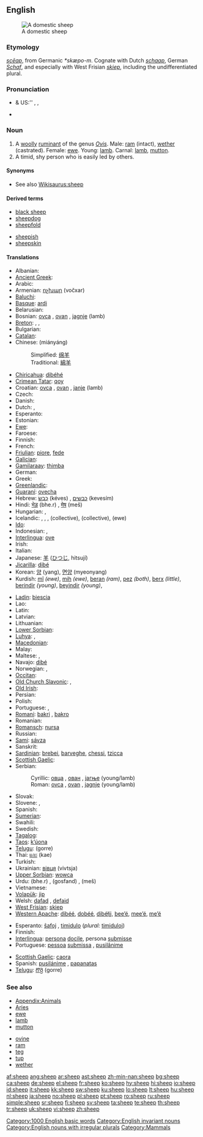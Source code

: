 {{wikipedia|dab=sheep (disambiguation)|sheep}}
==English==
[[Image:Ovis orientalis aries 'Skudde' (aka).jpg|thumb|A domestic sheep]]

===Etymology===
{{etyl|ang}} ''[[sceap|scēap]]'', from Germanic ''*skæpo-m''.  Cognate with Dutch ''[[schaap]]'', German ''[[Schaf]]'', and especially with West Frisian ''[[skiep]]'', including the undifferentiated plural.

===Pronunciation===
* {{a|RP}} & US:'' {{enPR|shēp}}, {{IPA|/ʃiːp/}}, {{SAMPA|/Si:p/}}
* {{audio|en-us-sheep.ogg|Audio (US)}}
*: {{IPAchar|[[Rhymes:English:-iːp|Rhymes: -iːp]]}}

===Noun===
{{wikipedia}}
{{en-noun|sheep}}

# A [[woolly]] [[ruminant]] of the genus ''[[Ovis]]''. Male: [[ram]] (intact), [[wether]] (castrated). Female: [[ewe]]. Young: [[lamb]]. Carnal: [[lamb]], [[mutton]].
# A timid, shy person who is easily led by others.

====Synonyms====
* See also [[Wikisaurus:sheep]]

====Derived terms====
{{top2}}
* [[black sheep]]
* [[sheepdog]]
* [[sheepfold]]
{{mid2}}
* [[sheepish]]
* [[sheepskin]]
{{bottom}}

====Translations====
{{trans-top|animal}}
* Albanian: {{t-|sq|dele|f|xs=Albanian}}
* [[Ancient Greek]]: {{tø|grc|ὄϊς|m|f|tr=oïs|sc=polytonic}}
* Arabic: {{Arab|[[خروف]]}} {{IPAchar|(xarūf)}} {{m}}
* Armenian: [[ոչխար]] (vočxar)
* [[Baluchi]]: {{Arab|[[میش]]}} {{IPAchar|(mēš)}}
* [[Basque]]: [[ardi]]
* Belarusian: {{t|be|авечка|f|tr=avečka|sc=Cyrl|xs=Belarusian}}
* Bosnian: [[ovca]] {{f}}, [[ovan]] {{m}}, [[jagnje]] {{n}} (lamb)
* [[Breton]]: {{t+|br|dañvad|m|xs=Breton}}, {{t+|br|maout|m|xs=Breton}},  {{t|br|dañvadez|xs=Breton}}
* Bulgarian: {{t+|bg|овца|f|tr=ovtsa|sc=Cyrl}}
* [[Catalan]]: {{t-|ca|ovella|f}}
* Chinese: (miányáng)
*: Simplified: [[绵羊]]
*: Traditional: [[綿羊]]
* [[Chiricahua]]: [[dibéhé]]
* [[Crimean Tatar]]: [[qoy]]
* Croatian: [[ovca]] {{f}}, [[ovan]] {{m}}, [[janje]] {{n}} (lamb)
* Czech: {{t-|cs|ovce|f}}
* Danish: {{t+|da|får|n}}
* Dutch: {{t+|nl|schaap|n}}, {{t+|nl|schapen|p}}
* Esperanto: {{t-|eo|ŝafo|xs=Esperanto}}
* Estonian: {{t+|et|lammas}}
* [[Ewe]]: {{tø|ee|alẽ|xs=Ewe}}
* Faroese: {{t+|fo|seyður|xs=Faroese}}
* Finnish: {{t+|fi|lammas}}
* French: {{t+|fr|mouton|m}}
* [[Friulian]]: [[piore]], [[fede]]
* [[Galician]]: {{t+|gl|ovella|f|xs=Galician}}
* [[Gamilaraay]]: [[thimba]]
* German: {{t+|de|Schaf|n}}
* Greek: {{t+|el|πρόβατο|n|tr=próvato|sc=Grek}}
* [[Greenlandic]]: {{t+|kl|sava|xs=Greenlandic}}
* [[Guaraní]]: [[ovecha]]
* Hebrew: [[כבש|כֶּבֶשׂ]] (kéves) {{m}}, [[כבשים]] (kevesím) {{p}}
* Hindi: [[भेड़]] (bhe.r) {{f}}, [[मेष]] (meš) {{m}}
* Hungarian: {{t+|hu|juh}}, {{t+|hu|birka}}
* Icelandic: {{t+|is|sauður|m}}, {{t+|is|sauðkind|f}}, {{t+|is|kind|f}}, {{t+|is|fé|n}} (collective), {{t|is|sauðfé|n}} (collective), {{t+|is|ær|f}} (ewe)
* [[Ido]]: {{t+|io|mutono|xs=Ido}}
* Indonesian: {{t+|id|domba|xs=Indonesian}}, {{t+|id|biri-biri|xs=Indonesian}}
* [[Interlingua]]: [[ove]]
* Irish: {{t+|ga|caora|f|xs=Irish}}
* Italian: {{t+|it|pecora|f}}
* Japanese: [[羊]] ([[ひつじ]], hitsují)
* [[Jicarilla]]: [[dibé]]
* Korean: [[양]] (yang), [[면양]] (myeonyang)
* Kurdish: [[mî]] ''(ewe)'', [[mih]] ''(ewe)'', [[beran]] ''(ram)'', [[pez]] ''(both)'', [[berx]] ''(little)'', [[berindir]] ''(young)'', [[beyindir]] ''(young)'', {{ku-Arab|[[مه‌ڕ]]}}
{{trans-mid}}
* [[Ladin]]: [[biescia]]
* Lao: {{t+|lo|ແກະ|tr=kë'|sc=Laoo|xs=Lao}}
* Latin: {{t+|la|ovis|f}}
* Latvian: {{t-|lv|aita|xs=Latvian}}
* Lithuanian: {{t+|lt|avis|xs=Lithuanian}}
* [[Lower Sorbian]]: {{tø|dsb|wójca|f|xs=Lower Sorbian}}
* [[Luhya]]: {{tø|luy|likhese}},  {{tø|luy|likhese}}
* [[Macedonian]]: {{t-|mk|овца|f|tr=óvca|sc=Cyrl|xs=Macedonian}}
* Malay: {{t-|ms|kambing biri biri|xs=Malay}}
* Maltese: {{t-|mt|nagħġa|xs=Maltese}},  {{t|mt|nagħaġ|p|xs=Maltese}}
* Navajo: [[dibé]]
* Norwegian: {{t+|no|sau|m}}, {{t-|no|får|n}}
* [[Occitan]]: {{t+|oc|feda|f|xs=Occitan}}
* [[Old Church Slavonic]]: {{tø|cu|овьца|f|tr=ovĭca|sc=Cyrs}},  {{tø|cu|ⰑⰂⰠⰜⰀ|f|tr=ovĭca|sc=Glag}}
* [[Old Irish]]: {{tø|sga|cáera|f}}
* Persian: {{t-|fa|گوسفند|tr=gosefand|sc=fa-Arab|xs=Persian}}
* Polish: {{t+|pl|owca|f}}
* Portuguese: {{t+|pt|carneiro|m}}, {{t+|pt|ovelha|f}}
* [[Romani]]: [[bakri]] {{f}}, [[bakro]] {{m}}
* Romanian: {{t+|ro|oaie}}
* [[Romansch]]: [[nursa]]
* Russian: {{t+|ru|овца|f|tr=ovtsá|sc=Cyrl}}
* [[Sami]]: [[sávza]]
* Sanskrit: {{t-|sa|अवि|m|f|tr=avi|sc=Deva|xs=Sanskrit}}
* [[Sardinian]]: [[brebei]], [[barveghe]], [[chessi]], [[tzicca]]
* [[Scottish Gaelic]]: {{t-|gd|caora|f|xs=Scottish Gaelic}}
* Serbian:
*: Cyrillic: [[овца]] {{f}}, [[ован]] {{m}}, [[јагње]] {{n}} (young/lamb)
*: Roman: [[ovca]] {{f}}, [[ovan]] {{m}}, [[jagnje]] {{n}} (young/lamb)
* Slovak: {{t-|sk|ovca|f}}
* Slovene: {{t+|sl|ovca|f}}, {{t+|sl|oven|m}}
* Spanish: {{t+|es|oveja|f}}
* [[Sumerian]]: {{tø|sux|𒇻|tr=UDU|sc=Xsux}}
* Swahili: {{t|sw|kondoo|xs=Swahili}}
* Swedish: {{t+|sv|får|n}}
* [[Tagalog]]: {{t-|tl|tupa|xs=Tagalog}}
* [[Taos]]: [[k’úona]]
* [[Telugu]]: {{t+|te|గొర్రె|sc=Telu}} (gorre)
* Thai: [[แกะ]] (kae)
* Turkish: {{t+|tr|koyun}}
* Ukrainian: [[вівця]] (vivtsja) {{f}}
* [[Upper Sorbian]]: [[wowca]] {{f}}
* Urdu: {{ur-Arab|[[بھیڑ]]}} (bhe.r) {{f}}, {{ur-Arab|[[گوسفند]]}} (gosfand) {{f}}, {{ur-Arab|[[میش]]}} (meš) {{m}}
* Vietnamese: {{t+|vi|cừu|xs=Vietnamese}}
* [[Volapük]]: [[jip]]
* Welsh: [[dafad]] {{f}}, [[defaid]] {{p}}
* [[West Frisian]]: [[skiep]]
* [[Western Apache]]: [[dibéé]], [[dobéé]], [[dibéłįį]], [[bee’é]], [[mee’é]], [[mę’é]]
{{trans-bottom}}

{{trans-top|shy person}}
* Esperanto: [[ŝafoj]] {{p}}, [[timidulo]] (''plural:'' [[timiduloj]])
* Finnish: {{t-|fi|hiirulainen}}
* [[Interlingua]]: [[persona]] [[docile]], persona [[submisse]]
* Portuguese: [[pessoa]] [[submissa]] {{f}}, [[pusilânime]] {{m|f}}
{{trans-mid}}
* [[Scottish Gaelic]]: [[caora]]
* Spanish: [[pusilánime]] {{m|f}}, [[papanatas]] {{m|f}}
* [[Telugu]]: [[గొర్రె]] (gorre)
{{trans-bottom}}

===See also===
{{top2}}
* [[Appendix:Animals]]
* [[Aries]]
* [[ewe]]
* [[lamb]]
* [[mutton]]
{{mid2}}
* [[ovine]]
* [[ram]]
* [[teg]]
* [[tup]]
* [[wether]]
{{bottom}}

[[Category:1000 English basic words]]
[[Category:English invariant nouns]]
[[Category:English nouns with irregular plurals]]
[[Category:Mammals]]

[[af:sheep]]
[[ang:sheep]]
[[ar:sheep]]
[[ast:sheep]]
[[zh-min-nan:sheep]]
[[bg:sheep]]
[[ca:sheep]]
[[de:sheep]]
[[el:sheep]]
[[fr:sheep]]
[[ko:sheep]]
[[hy:sheep]]
[[hi:sheep]]
[[io:sheep]]
[[id:sheep]]
[[it:sheep]]
[[kk:sheep]]
[[sw:sheep]]
[[ku:sheep]]
[[lo:sheep]]
[[lt:sheep]]
[[hu:sheep]]
[[nl:sheep]]
[[ja:sheep]]
[[no:sheep]]
[[pl:sheep]]
[[pt:sheep]]
[[ro:sheep]]
[[ru:sheep]]
[[simple:sheep]]
[[sr:sheep]]
[[fi:sheep]]
[[sv:sheep]]
[[ta:sheep]]
[[te:sheep]]
[[th:sheep]]
[[tr:sheep]]
[[uk:sheep]]
[[vi:sheep]]
[[zh:sheep]]